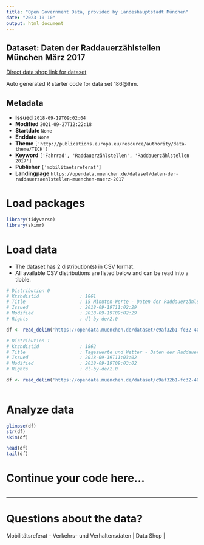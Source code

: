 ```yaml
---
title: "Open Government Data, provided by Landeshauptstadt München"
date: "2023-10-10"
output: html_document
---
```


## Dataset: Daten der Raddauerzählstellen München März 2017

[Direct data shop link for dataset](https://opendata.muenchen.de/dataset/daten-der-raddauerzaehlstellen-muenchen-maerz-2017)

Auto generated R starter code for data set 186@lhm.

## Metadata

- **Issued** `2018-09-19T09:02:04`
- **Modified** `2021-09-27T12:22:18`
- **Startdate** `None`
- **Enddate** `None`
- **Theme** `['http://publications.europa.eu/resource/authority/data-theme/TECH']`
- **Keyword** `['Fahrrad', 'Raddauerzählstellen', 'Raddauerzählstellen 2017']`
- **Publisher** `['mobilitaetsreferat']`
- **Landingpage** `https://opendata.muenchen.de/dataset/daten-der-raddauerzaehlstellen-muenchen-maerz-2017`


# Load packages

```r

library(tidyverse)
library(skimr)

```

# Load data

-   The dataset has 2 distribution(s) in CSV format.
-   All available CSV distributions are listed below and can be read into a tibble.

```r

# Distribution 0
# Ktzhdistid               : 1861
# Title                    : 15 Minuten-Werte - Daten der Raddauerzählstellen München März 2017
# Issued                   : 2018-09-19T11:02:29
# Modified                 : 2018-09-19T09:02:29
# Rights                   : dl-by-de/2.0

df <- read_delim('https://opendata.muenchen.de/dataset/c9af32b1-fc32-4099-be51-4df58a577919/resource/74810400-6740-4f23-842d-f1f8618dc8f7/download/rad20170315min.csv')

# Distribution 1
# Ktzhdistid               : 1862
# Title                    : Tageswerte und Wetter - Daten der Raddauerzählstellen München März 2017
# Issued                   : 2018-09-19T11:03:02
# Modified                 : 2018-09-19T09:03:02
# Rights                   : dl-by-de/2.0

df <- read_delim('https://opendata.muenchen.de/dataset/c9af32b1-fc32-4099-be51-4df58a577919/resource/9036aca9-729d-44e2-aa8b-8937248bec76/download/rad201703tage.csv')



```

# Analyze data

```r

glimpse(df)
str(df)
skim(df)

head(df)
tail(df)

```

# Continue your code here...

```r

```

------------------------------------------------------------------------

# Questions about the data?

Mobilitätsreferat - Verkehrs- und Verhaltensdaten | Data Shop | 
